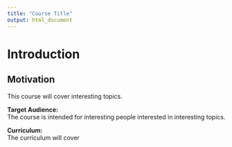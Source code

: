 ```yaml
---
title: "Course Title"
output: html_document
---
```


# Introduction 

## Motivation
This course will cover interesting topics.

**Target Audience:**  
The course is intended for interesting people interested in interesting topics.

**Curriculum:**  
The curriculum will cover
